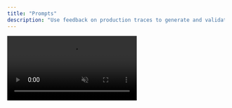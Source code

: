 ```yaml
---
title: "Prompts"
description: "Use feedback on production traces to generate and validate better prompts"
---
```


<video src="/videos/prompt-optimization.mp4" alt="Prompt optimizations" controls muted playsInline loop preload="metadata" />

ZeroEval derives prompt optimization suggestions directly from feedback on your production traces. By capturing preferences and correctness signals, we provide concrete prompt edits you can test and use for your agents.

## Prompt optimizations from feedback

Once you've given a good amount of feedback on the incoming traffic for a given task, you can generate prompt optimizations using that feedback by clicking on the "Optimize Prompt" button in the "Suggestions" tab for the task.

<video src="/videos/auto-tuning-2.mp4" alt="Prompt optimizations with feedback" controls muted playsInline loop preload="metadata" />

Once you've generated a new prompt, you can test it with various models and see how it performs against the feedback you've already given.

<video src="/videos/auto-tuning-model-leaderboard.mp4" alt="Model leaderboard" controls muted playsInline loop preload="metadata" />
